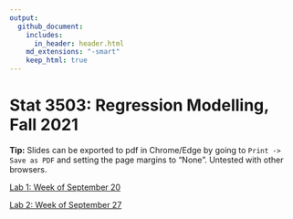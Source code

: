 ```yaml
---
output:
  github_document:
    includes:
      in_header: header.html
    md_extensions: "-smart"
    keep_html: true
---
```


# Stat 3503: Regression Modelling, Fall 2021

**Tip:** Slides can be exported to pdf in Chrome/Edge by going to `Print -> Save as PDF` and setting
the page margins to "None". Untested with other browsers.

[Lab 1: Week of September 20](./Lab 1/)

[Lab 2: Week of September 27](./Lab 2/)
